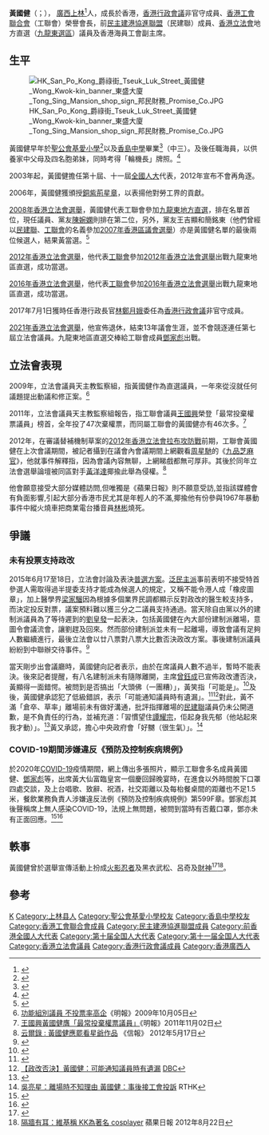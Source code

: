 {{Infobox officeholder
| honorific-prefix = [[尊敬的#香港|The Honourable]]
| name = 黃國健
| native_name = Wong Kwok-kin
| native_name_lang = en
| honorific-suffix = [[金紫荊星章|GBS]] [[太平紳士|JP]] 議員
| image      = Wong Kwok-kin 2015.jpg
| image_size = 220px
| office = [[香港行政會議成員列表|香港行政會議成員]]<br />{{small|非官守議員}}
|term_start = 2017年7月1日
|term_end = 2022年6月30日
|appointed = [[林鄭月娥|林鄭月娥]]
|predecessor=[[鄭耀棠|鄭耀棠]]
| successor = [[吳秋北|吳秋北]]
| office1 = [[File:Legco.svg|20px]] [[香港立法會|香港立法會]][[香港立法會議員列表|議員]]
| term_start1 = 2008年10月1日
| term_end1 =  2021年12月31日
| majority1 = [[2008年香港立法會選舉|2008年]]：50,320 (21.30%)<br/>名單首位<br/><hr/>[[2012年香港立法會選舉|2012年]]：40,824 (14.34%)<br/>名單首位<br/><hr/>[[2016年香港立法會選舉|2016年]]：47,318 (14.38%)<br/>名單首位<br/><hr/>
| predecessor1=[[陳婉嫻|陳婉嫻]]
| successor1 = (選區重組議席取消)
| constituency1 = [[九龍東選區_(1998年至2020年)|九龍東]]
| office2 = {{FTU}}榮譽會長
| alongside2    = [[林淑仪|林淑仪]]
| term_start2 = 2021年3月29日
| term_end2 = 
| birth_date  = {{birth date and age|1952|5|3}}
| birth_place = {{HKG-1945}}
| sex            = 男
| Native place = [[廣西|廣西]][[上林縣|上林縣]]
| occupation     = 
| residence      = {{HKG}}[[新界|新界]][[上水|上水]]<ref>[https://www.gld.gov.hk/egazette/pdf/20162022e/cgn2016202234.pdf 憲報號外第20卷第22期] {{Wayback|url=https://www.gld.gov.hk/egazette/pdf/20162022e/cgn2016202234.pdf |date=20181027103134 }}，香港政府</ref>
| party          = {{FTU}}
| otherparty     = {{DAB}}（已退出）
| nickname = KK,火影健,上水街坊福利會健哥,cosplay健
| website = {{facebook|hkftu.kkwong|黃國健}}
}}

'''黃國健'''{{GBSHK}}{{JP}}（{{lang-en|Wong Kwok-kin}}；{{bd|1952年|5月3日<ref>{{web reference|URL=http://news.takungpao.com.hk/paper/q/2017/0504/3446937_print.html|title=黃國健生日收巨型八達通|work=大公網|year=2017年|date=5月4日|access-date=2017-09-03|archive-date=2017-09-03|archive-url=https://web.archive.org/web/20170903204327/http://news.takungpao.com.hk/paper/q/2017/0504/3446937_print.html|dead-url=no}}</ref>|||catIdx=Huang黃}}），  [[廣西|廣西]][[上林縣|上林]]<ref>{{cite web|author1=周家诠|title=访谈黄国健先生|url=http://bawo.io/m/view.php?aid=25|website=把握网|accessdate=2016-08-25|date=2015-02-15|deadurl=yes|archiveurl=https://web.archive.org/web/20161011050248/http://bawo.io/m/view.php?aid=25|archivedate=2016-10-11}}</ref>人，成長於香港，[[香港行政會議|香港行政會議]]非官守成員、[[香港工會聯合會|香港工會聯合會]]（工聯會）榮譽會長，前[[民主建港協進聯盟|民主建港協進聯盟]]（民建聯）成員、[[香港立法會|香港立法會]]地方直選（[[九龍東選區|九龍東選區]]）議員及香港海員工會副主席。

== 生平 ==
[[File:HK_San_Po_Kong_爵祿街_Tseuk_Luk_Street_黃國健_Wong_Kwok-kin_banner_東盛大廈_Tong_Sing_Mansion_shop_sign_邦民財務_Promise_Co.JPG|thumb]]

黃國健早年於[[聖公會基愛小學|聖公會基愛小學]]<ref name="舊生成就">{{Cite web |url=http://www.keioi.edu.hk/AlumniAchievements.php |title=聖公會基愛小學〈舊生成就〉 |access-date=2017-11-17 |archive-date=2020-12-10 |archive-url=https://web.archive.org/web/20201210004701/http://www.keioi.edu.hk/AlumniAchievements.php |dead-url=no }}</ref>以及[[香島中學|香島中學]]畢業<ref>{{web reference|URL=http://news.takungpao.com.hk/paper/q/2015/0418/2975885.html|title=香島中學培育學生明史守法|work=大公報|year=2015年|date=4月18日|access-date=2017-11-17|archive-date=2017-11-17|archive-url=https://web.archive.org/web/20171117122845/http://news.takungpao.com.hk/paper/q/2015/0418/2975885.html|dead-url=no}}</ref>（中三）。及後任職海員，以供養家中父母及四名胞弟妹，同時考得「輪機長」牌照。<ref>{{cite news | title=冇學位一樣做得議員 | url=http://the-sun.on.cc/channels/news/20081005/20081005020211_0000.html | format= | publisher=太陽報 | date=2008-10-05 | accessdate=2019-06-08 | quote= | archive-date=2020-12-10 | archive-url=https://web.archive.org/web/20201210004710/http://the-sun.on.cc/channels/news/20081005/20081005020211_0000.html | dead-url=no }}</ref>

2003年起，黃國健擔任第十屆、十一屆[[全國人大|全國人大]]代表，2012年宣布不會再角逐。

2006年，黃國健獲頒授[[銅紫荊星章|銅紫荊星章]]，以表揚他對勞工界的貢獻。

[[2008年香港立法會選舉|2008年香港立法會選舉]]，黃國健代表工聯會參加[[九龍東選區|九龍東]][[地區直選_(香港)|地方直選]]，排在名單首位，現任議員、黨友[[陳婉嫻|陳婉嫻]]則排在第二位，另外，黨友王吉顯和簡銘東（他們曾經以[[民建聯|民建聯]]、[[工聯會|工聯會]]的名義參加[[2007年香港區議會選舉|2007年香港區議會選舉]]）亦是黃國健名單的最後兩位候選人，結果黃當選。<ref>{{Cite web |url=http://www.rthk.org.hk/rthk/news/expressnews/20080908/news_20080908_55_520970.htm |title=九龍東黃國健當選 |access-date=2008-09-10 |archive-date=2011-02-20 |archive-url=https://web.archive.org/web/20110220080936/http://www.rthk.org.hk/rthk/news/expressnews/20080908/news_20080908_55_520970.htm |dead-url=no }}</ref>

[[2012年香港立法會選舉|2012年香港立法會選舉]]，他代表[[工聯會|工聯會]]參加[[2012年香港立法會選舉|2012年香港立法會選舉]]出戰九龍東地區直選，成功當選。

[[2016年香港立法會選舉|2016年香港立法會選舉]]，他代表[[工聯會|工聯會]]參加[[2016年香港立法會選舉|2016年香港立法會選舉]]出戰九龍東地區直選，成功當選。

2017年7月1日獲時任香港行政長官[[林鄭月娥|林鄭月娥]]委任為[[香港行政會議|香港行政會議]]非官守成員。

[[2021年香港立法會選舉|2021年香港立法會選舉]]，他宣佈退休，結束13年議會生涯，並不會競逐連任第七屆立法會議員。九龍東地區直選交棒給工聯會成員[[鄧家彪|鄧家彪]]出戰。

== 立法會表現 ==
2009年，立法會議員天主教監察組，指黃國健作為直選議員，一年來從沒就任何議題提出動議和修正案。<ref>[http://news.sina.com.hk/cgi-bin/nw/show.cgi/2/1/1/1285220/1.html 功能組別議員 不投票率高企]{{Dead link|date=2019年12月 |bot=InternetArchiveBot |fix-attempted=yes }}《明報》2009年10月05日</ref>

2011年，立法會議員天主教監察組報告，指工聯會議員[[王國興_(香港)|王國興]]榮登「最常投棄權票議員」榜首，全年投了47次棄權票，而同屬工聯會的黃國健亦有46次多。<ref>[http://news.sina.com.hk/news/3/1/1/2480011/1.html 王國興黃國健膺「最常投棄權票議員」]{{dead link|date=十一月 2017 |bot=InternetArchiveBot }}《明報》2011年11月02日</ref>

2012年，在審議替補機制草案的[[2012年香港立法會拉布攻防戰|2012年香港立法會拉布攻防戰]]前期，工聯會黃國健在上次會議期間，被記者攝到在議會內會議期間上網觀看[[周星馳|周星馳]]的《[[九品芝麻官|九品芝麻官]]》，他就事件解釋指，因為會議內容無聊，上網睇戲都無可厚非。其後於同年立法會選舉論壇被同區對手[[黃洋達|黃洋達]]揶揄此舉為侵權。<ref>[http://www.hkej.com/template/dailynews/jsp/detail.jsp?dnews_id=3402&cat_id=2&title_id=514255 云爾錄 : 黃國健應罷看星爺作品] 《信報》 2012年5月17日</ref>

他會願意接受大部分媒體訪問,但唯獨是《蘋果日報》則不願意受訪,並指該媒體會有負面影響,引起大部分香港市民尤其是年輕人的不滿,揶揄他有份參與1967年暴動事件中縱火燒車把商業電台播音員[[林彬_(播音员)|林彬]]燒死。

== 爭議 ==
=== 未有投票支持政改 ===
2015年6月17至18日，立法會討論及表決[[2016年及2017年香港政治制度改革|普選方案]]。[[泛民主派|泛民主派]]事前表明不接受特首參選人需取得過半提委支持才能成為候選人的規定，又稱不能令港人成「橡皮圖章」，加上醫學界[[梁家騮|梁家騮]]因為根據多個業界民調都顯示反對政改的醫生較支持多，而決定投反對票，議案預料難以獲三分之二議員支持通過。當天除自由黨以外的建制派議員為了等待遲到的[[劉皇發|劉皇發]]一起表決，包括黃國健在內大部份建制派離場，意圖令會議流會，讓劉趕及回來。然而部份建制派並未有一起離場，導致會議有足夠人數繼續進行，最後立法會以廿八票對八票大比數否決政改方案。事後建制派議員紛紛到中聯辦交待事件。<ref>{{Cite web |url=http://hk.on.cc/hk/bkn/cnt/news/20150824/bkn-20150824174017991-0824_00822_001.html |title=政Whats噏：惡搞橫額寸發叔變普選殺手 |accessdate=2015-09-02 |archive-date=2015-12-22 |archive-url=https://web.archive.org/web/20151222165813/http://hk.on.cc/hk/bkn/cnt/news/20150824/bkn-20150824174017991-0824_00822_001.html |dead-url=no }}</ref>

當天剛步出會議廳時，黃國健向記者表示，由於在席議員人數不過半，暫時不能表決。後來記者提醒，有八名建制派未有隨隊離開，主席[[曾鈺成|曾鈺成]]已宣佈政改遭否決，黃顯得一面錯愕。被問到是否搞出「大頭佛（一團糟）」，黃笑指「可能是」。<ref>{{Cite web |url=http://hk.apple.nextmedia.com/realtime/news/20150618/53869892 |title=【政改否決】重溫出事一刻 黃國健：冇效架在席唔過半數 |access-date=2015-09-02 |archive-date=2015-10-17 |archive-url=https://web.archive.org/web/20151017053334/http://hk.apple.nextmedia.com/realtime/news/20150618/53869892 |dead-url=no }}</ref>及後，黃國健承認犯了低級錯誤，表示「可能通知議員時有遺漏」。<ref>{{Cite web |url=http://www.am730.com.hk/article-270656 |title=政改表決「甩轆」 田北辰黃國健鞠躬道歉 |access-date=2015-09-02 |archive-date=2016-08-22 |archive-url=https://web.archive.org/web/20160822141906/http://www.am730.com.hk/article-270656 |dead-url=no }}</ref><ref>[http://www.dbc.hk/radio2/news-detail/Id/71568/type/10/%E3%80%90%E6%94%BF%E6%94%B9%E5%90%A6%E6%B1%BA%E3%80%91%E9%BB%83%E5%9C%8B%E5%81%A5%EF%BC%9A%E5%8F%AF%E8%83%BD%E9%80%9A%E7%9F%A5%E8%AD%B0%E5%93%A1%E6%99%82%E6%9C%89%E9%81%BA%E6%BC%8F 【政改否決】黃國健：可能通知議員時有遺漏] {{Wayback|url=http://www.dbc.hk/radio2/news-detail/Id/71568/type/10/%E3%80%90%E6%94%BF%E6%94%B9%E5%90%A6%E6%B1%BA%E3%80%91%E9%BB%83%E5%9C%8B%E5%81%A5%EF%BC%9A%E5%8F%AF%E8%83%BD%E9%80%9A%E7%9F%A5%E8%AD%B0%E5%93%A1%E6%99%82%E6%9C%89%E9%81%BA%E6%BC%8F |date=20150622023008 }} [[DBC|DBC]]</ref>對此，黃不滿「倉卒、草率」離場前未有做好溝通，批評指揮離場的[[民建聯|民建聯]]議員仍未公開道歉，是不負責任的行為，並補充道：「習慣望住[[譚耀宗|譚耀宗]]，佢起身我先郁（他站起來我才動）」。<ref>{{Cite web |url=http://hk.apple.nextmedia.com/realtime/news/20150619/53872648 |title=【政改否決】黃國健稱民建聯指揮離場：負責人仲未道歉 |access-date=2015-09-02 |archive-date=2016-03-04 |archive-url=https://web.archive.org/web/20160304205557/http://hk.apple.nextmedia.com/realtime/news/20150619/53872648 |dead-url=no }}</ref>黃又承認，擔心中央政府會「好嬲（很生氣）」。<ref>[http://rthk.hk/rthk/news/expressnews/20150618/news_20150618_55_1108741.htm 吳亮星：離場時不知理由 黃國健：事後接工會投訴] {{Wayback|url=http://rthk.hk/rthk/news/expressnews/20150618/news_20150618_55_1108741.htm |date=20160101080146 }} RTHK</ref>
===COVID-19期間涉嫌違反《預防及控制疾病規例》===
於2020年[[COVID-19|COVID-19]]疫情期間，網上傳出多張照片，顯示工聯會多名成員黃國健、[[鄧家彪|鄧家彪]]等，出席黃大仙富臨皇宮一個慶回歸晚宴時，在進食以外時間脫下口罩四處交談，及上台唱歌、致辭、祝酒，社交距離以及每枱餐桌間的距離也不足1.5米，餐飲業務負責人涉嫌違反法例《預防及控制疾病規例》第599F章。鄧家彪其後聲稱席上無人感染COVID-19，法規上無問題，被問到當時有否戴口罩，鄧亦未有正面回應。<ref name="AppleDaily-20200723">{{cite web |title=【知法犯法】與黃國健富臨除罩慶回歸 工聯會鄧家彪拒認違法：冇人染病 |url=https://hk.appledaily.com/local/20200723/HN5CZ36JGCOFLF7SQVHG3IZZL4/ |accessdate=2020-07-24 |archive-date=2020-07-24 |archive-url=https://web.archive.org/web/20200724031408/https://hk.appledaily.com/local/20200723/HN5CZ36JGCOFLF7SQVHG3IZZL4/ |dead-url=yes }}</ref><ref name="TheStandNews-20200722">{{cite web |title=工聯會黃大仙 7.2 數百人慶回歸宴　無戴口罩歌舞疑違防疫例　鄧家彪：無人確診 |url=https://www.thestandnews.com/politics/%E5%B7%A5%E8%81%AF%E6%9C%83%E9%BB%83%E5%A4%A7%E4%BB%99-7-2-%E6%85%B6%E5%9B%9E%E6%AD%B8%E6%99%9A%E5%AE%B4-%E7%84%A1%E6%88%B4%E5%8F%A3%E7%BD%A9%E6%AD%8C%E8%88%9E%E7%96%91%E9%81%95%E9%98%B2%E7%96%AB%E8%A6%8F%E5%AE%9A-%E9%84%A7%E5%AE%B6%E5%BD%AA-%E5%B8%AD%E4%B8%8A%E7%84%A1%E4%BA%BA%E7%A2%BA%E8%A8%BA/ |accessdate=2020-07-24 |archive-date=2020-07-23 |archive-url=https://web.archive.org/web/20200723091703/https://www.thestandnews.com/politics/%E5%B7%A5%E8%81%AF%E6%9C%83%E9%BB%83%E5%A4%A7%E4%BB%99-7-2-%E6%85%B6%E5%9B%9E%E6%AD%B8%E6%99%9A%E5%AE%B4-%E7%84%A1%E6%88%B4%E5%8F%A3%E7%BD%A9%E6%AD%8C%E8%88%9E%E7%96%91%E9%81%95%E9%98%B2%E7%96%AB%E8%A6%8F%E5%AE%9A-%E9%84%A7%E5%AE%B6%E5%BD%AA-%E5%B8%AD%E4%B8%8A%E7%84%A1%E4%BA%BA%E7%A2%BA%E8%A8%BA/ |dead-url=no }}</ref>

== 軼事 ==
黃國健曾於選舉宣傳活動上扮成[[火影忍者|火影忍者]]及黑衣武松、呂奇及[[財神|財神]]<ref>{{Cite web |url=http://hk.news.yahoo.com/%E9%BB%83%E5%9C%8B%E5%81%A5%E6%89%AE%E7%81%AB%E5%BD%B1-215532546.html |title=黃國健扮火影 |access-date=2012-08-19 |archive-date=2012-10-11 |archive-url=https://web.archive.org/web/20121011033128/http://hk.news.yahoo.com/%E9%BB%83%E5%9C%8B%E5%81%A5%E6%89%AE%E7%81%AB%E5%BD%B1-215532546.html |dead-url=no }}</ref><ref>[http://hk.apple.nextmedia.com/news/art/20120822/16625486 隔牆有耳：維基稱 KK為著名 cosplayer] {{Wayback|url=http://hk.apple.nextmedia.com/news/art/20120822/16625486 |date=20170903165909 }} 蘋果日報 2012年8月22日</ref>。

== 參考 ==
{{reflist}}

{{香港工聯會負責人}}
{{香港特別行政區第四屆立法會議員}}
{{香港特別行政區第五屆立法會議員}}
{{香港特別行政區第六屆立法會議員}}
{{香港行政會議成員}}

{{Authority control}}

{{DEFAULTSORT:Huang黄}}
[[Category:黃姓|K]]
[[Category:上林县人|Category:上林县人]]
[[Category:聖公會基愛小學校友|Category:聖公會基愛小學校友]]
[[Category:香島中學校友|Category:香島中學校友]]
[[Category:香港工會聯合會成員|Category:香港工會聯合會成員]]
[[Category:民主建港協進聯盟成員|Category:民主建港協進聯盟成員]]
[[Category:前香港全國人大代表|Category:前香港全國人大代表]]
[[Category:第十届全国人大代表|Category:第十届全国人大代表]]
[[Category:第十一届全国人大代表|Category:第十一届全国人大代表]]
[[Category:香港立法會議員|Category:香港立法會議員]]
[[Category:香港行政會議成員|Category:香港行政會議成員]]
[[Category:香港廣西人|Category:香港廣西人]]